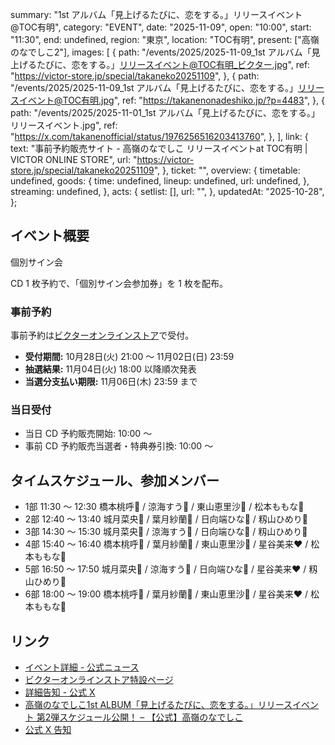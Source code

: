   summary: "1st アルバム「見上げるたびに、恋をする。」リリースイベント@TOC有明",
  category: "EVENT",
  date: "2025-11-09",
  open: "10:00",
  start: "11:30",
  end: undefined,
  region: "東京",
  location: "TOC有明",
  present: ["高嶺のなでしこ2"],
  images: [
    {
      path: "/events/2025/2025-11-09_1st アルバム「見上げるたびに、恋をする。」リリースイベント@TOC有明_ビクター.jpg",
      ref: "https://victor-store.jp/special/takaneko20251109",
    },
    {
      path: "/events/2025/2025-11-09_1st アルバム「見上げるたびに、恋をする。」リリースイベント@TOC有明.jpg",
      ref: "https://takanenonadeshiko.jp/?p=4483",
    },
    {
      path: "/events/2025/2025-11-01_1st アルバム「見上げるたびに、恋をする。」リリースイベント.jpg",
      ref: "https://x.com/takanenofficial/status/1976256516203413760",
    },
  ],
  link: {
    text: "事前予約販売サイト - 高嶺のなでしこ リリースイベントat TOC有明 | VICTOR ONLINE STORE",
    url: "https://victor-store.jp/special/takaneko20251109",
  },
  ticket: "",
  overview: {
    timetable: undefined,
    goods: {
      time: undefined,
      lineup: undefined,
      url: undefined,
    },
    streaming: undefined,
  },
  acts: {
    setlist: [],
    url: "",
  },
  updatedAt: "2025-10-28",
};

## イベント概要

個別サイン会

CD 1 枚予約で、「個別サイン会参加券」を 1 枚を配布。

### 事前予約

事前予約は[ビクターオンラインストア](https://victor-store.jp/special/takaneko20251109)で受付。

- **受付期間:** 10月28日(火) 21:00 〜 11月02日(日) 23:59
- **抽選結果:** 11月04日(火) 18:00 以降順次発表
- **当選分支払い期限:** 11月06日(木) 23:59 まで

### 当日受付

- 当日 CD 予約販売開始: 10:00 〜
- 事前 CD 予約販売当選者・特典券引換: 10:00 〜

## タイムスケジュール、参加メンバー

- 1部 11:30 〜 12:30 橋本桃呼🩷 / 涼海すう🩵 / 東山恵里沙🧡 / 松本ももな🎀
- 2部 12:40 〜 13:40 城月菜央💛 / 葉月紗蘭🤍 / 日向端ひな💜 / 籾山ひめり💙
- 3部 14:30 〜 15:30 城月菜央💛 / 涼海すう🩵 / 日向端ひな💜 / 籾山ひめり💙
- 4部 15:40 〜 16:40 橋本桃呼🩷 / 葉月紗蘭🤍 / 東山恵里沙🧡 / 星谷美来❤ / 松本ももな🎀
- 5部 16:50 〜 17:50 城月菜央💛 / 涼海すう🩵 / 日向端ひな💜 / 星谷美来❤ / 籾山ひめり💙
- 6部 18:00 〜 19:00 橋本桃呼🩷 / 葉月紗蘭🤍 / 東山恵里沙🧡 / 星谷美来❤ / 松本ももな🎀

## リンク

- [イベント詳細 - 公式ニュース](https://takanenonadeshiko.jp/?p=4483)
- [ビクターオンラインストア特設ページ](https://victor-store.jp/special/takaneko20251109)
- [詳細告知 - 公式 X](https://x.com/takanenofficial/status/1983144558880833640)
- [高嶺のなでしこ1st ALBUM「見上げるたびに、恋をする。」リリースイベント 第2弾スケジュール公開！ – 【公式】高嶺のなでしこ](https://takanenonadeshiko.jp/?p=4419)
- [公式 X 告知](https://x.com/takanenofficial/status/1976256516203413760)
